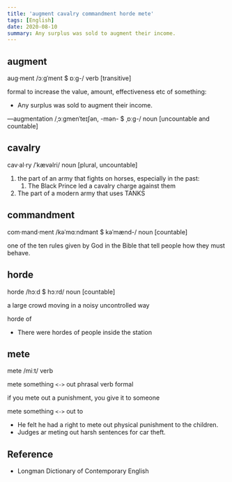 ```yaml
---
title: 'augment cavalry commandment horde mete'
tags: [English]
date: 2020-08-10
summary: Any surplus was sold to augment their income.
---
```


## augment

aug·ment /ɔːɡˈment $ ɒːɡ-/ verb [transitive]

formal to increase the value, amount, effectiveness etc of something:

- Any surplus was sold to augment their income.

—augmentation /ˌɔːɡmenˈteɪʃən, -mən- $ ˌɒːɡ-/ noun [uncountable and countable]

## cavalry

cav·al·ry /ˈkævəlri/ noun [plural, uncountable]

1. the part of an army that fights on horses, especially in the past:
   1. The Black Prince led a cavalry charge against them
2. The part of a modern army that uses TANKS

## commandment

com·mand·ment /kəˈmɑːndmənt $ kəˈmænd-/ noun [countable]

one of the ten rules given by God in the Bible that tell people how they must
behave.

## horde

horde /hɔːd $ hɔːrd/ noun [countable]

a large crowd moving in a noisy uncontrolled way

horde of

- There were hordes of people inside the station

## mete

mete /miːt/ verb

mete something `<->` out phrasal verb formal

if you mete out a punishment, you give it to someone

mete something `<->` out to

- He felt he had a right to mete out physical punishment to the children.
- Judges ar meting out harsh sentences for car theft.

## Reference

- Longman Dictionary of Contemporary English

